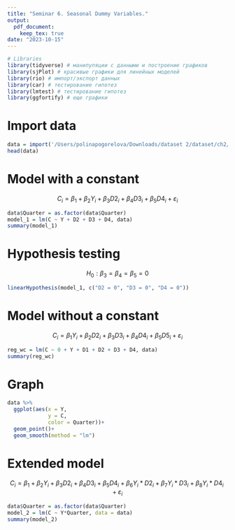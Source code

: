 ```yaml
---
title: "Seminar 6. Seasonal Dummy Variables."
output:
  pdf_document: 
    keep_tex: true
date: "2023-10-15"
---
```


```r
# Libraries
library(tidyverse) # манипуляции с данными и построение графиков
library(sjPlot) # красивые графики для линейных моделей
library(rio) # импорт/экспорт данных
library(car) # тестирование гипотез
library(lmtest) # тестирование гипотез
library(ggfortify) # еще графики
```

# Import data
```r
data = import('/Users/polinapogorelova/Downloads/dataset 2/dataset/ch2/Chow_2.xls')
head(data)
```

# Model with a constant
$$C_i = \beta_1 + \beta_2 Y_i + \beta_3 D2_i + \beta_4 D3_i + \beta_5 D4_i + \varepsilon_i$$
```r
data$Quarter = as.factor(data$Quarter)
model_1 = lm(C ~ Y + D2 + D3 + D4, data)
summary(model_1)
```

# Hypothesis testing
$$H_0: \beta_3 = \beta_4 = \beta_5 = 0$$
```r
linearHypothesis(model_1, c("D2 = 0", "D3 = 0", "D4 = 0"))
```

# Model without a constant
$$C_i = \beta_1 Y_i + \beta_2 D2_i + \beta_3 D3_i + \beta_4 D4_i + \beta_5 D5_i + \varepsilon_i$$
```r
reg_wc = lm(C ~ 0 + Y + D1 + D2 + D3 + D4, data)
summary(reg_wc)
```

# Graph
```r
data %>%
  ggplot(aes(x = Y,
             y = C,
             color = Quarter))+
  geom_point()+
  geom_smooth(method = "lm")
```

# Extended model
$$C_i = \beta_1 + \beta_2 Y_i + \beta_3 D2_i + \beta_4 D3_i + \beta_5 D4_i + \beta_6 Y_i*D2_i + \beta_7 Y_i*D3_i + \beta_8 Y_i*D4_i + \varepsilon_i$$
```r
data$Quarter = as.factor(data$Quarter)
model_2 = lm(C ~ Y*Quarter, data = data)
summary(model_2)
```
